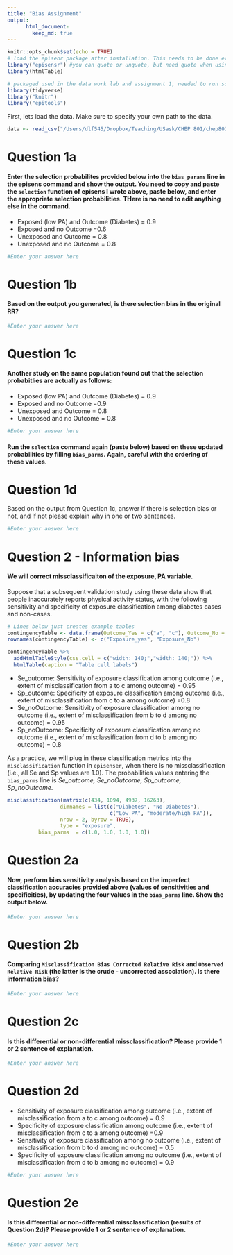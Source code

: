 ```yaml
---
title: "Bias Assignment"
output:
      html_document:
        keep_md: true
---
```


```r
knitr::opts_chunk$set(echo = TRUE)
# load the episenr package after installation. This needs to be done every time you analyse
library("episensr") #you can quote or unquote, but need quote when using install.package, but not when using library, don't ask me why
library(htmlTable)

# packaged used in the data work lab and assignment 1, needed to run some functions in this assignment
library(tidyverse)
library("knitr")
library("epitools")
```


First, lets load the data. Make sure to specify your own path to the data. 
```r
data <- read_csv("/Users/dlf545/Dropbox/Teaching/USask/CHEP 801/chep801_usask/Data.csv")
```


# Question 1a
#### Enter the selection probabilites provided below into the `bias_params` line in the episens command  and show the output. You need to copy and paste the `selection` function of episens I wrote above, paste below, and enter the appropriate selection probabilities. THere is no need to edit anything else in the command.  

  - Exposed (low PA) and Outcome (Diabetes) = 0.9
  - Exposed and no Outcome =0.6
  - Unexposed and Outcome = 0.8
  - Unexposed and no Outcome = 0.8
```r
#Enter your answer here 
```


# Question 1b 
#### Based on the output you generated, is there selection bias in the original RR?
```r
#Enter your answer here 
```

# Question 1c 
#### Another study on the same population found out that the selection probabitlies are actually as follows: 
  - Exposed (low PA) and Outcome (Diabetes) = 0.9
  - Exposed and no Outcome =0.9
  - Unexposed and Outcome = 0.8
  - Unexposed and no Outcome = 0.8
```r
#Enter your answer here 
```

#### Run the `selection` command again (paste below) based on these updated probabilities by filling  `bias_parms`. Again, careful with the ordering of these values. 


          
# Question 1d
Based on the output from Question 1c, answer if there is selection bias or not, and if not please explain why in one or two sentences.
```r
#Enter your answer here 
```


# Question 2 - Information bias 
#### We will correct missclassificaiton of the exposure, PA variable. 
Suppose that a subsequent validation study using these data show that people inaccurately reports physical activity status, with the following sensitivity and specificity of exposure classification among diabetes cases and non-cases.  

```r
# Lines below just creates example tables 
contingencyTable <- data.frame(Outcome_Yes = c("a", "c"), Outcome_No = c("b", "d"))
rownames(contingencyTable) <- c("Exposure_yes", "Exposure_No")

contingencyTable %>% 
  addHtmlTableStyle(css.cell = c("width: 140;","width: 140;")) %>% 
  htmlTable(caption = "Table cell labels") 

```
  - Se_outcome: Sensitivity of exposure classification among outcome (i.e., extent of misclassification from a to c among outcome)  = 0.95 
  - Sp_outcome: Specificity of exposure classification among outcome (i.e., extent of misclassification from c to a among outcome)   =0.8 
  - Se_noOutcome: Sensitivity of exposure classification among no outcome (i.e., extent of misclassification from b to d among no outcome) = 0.95   
  - Sp_noOutcome: Specificity of exposure classification among no outcome (i.e., extent of misclassification from  d to b among no outcome) = 0.8   
  
  
As a practice, we will plug in these classification metrics into the `misclassification` function in `episenser`, when there is no missclassification (i.e., all Se and Sp values are 1.0). The probabilities values entering the `bias_parms` line is *Se_outcome, Se_noOutcome, Sp_outcome, Sp_noOutcome*.   
```r
misclassification(matrix(c(434, 1094, 4937, 16263), 
                 dimnames = list(c("Diabetes", "No Diabetes"), 
                                 c("Low PA", "moderate/high PA")), 
                 nrow = 2, byrow = TRUE), 
                 type = "exposure",
          bias_parms  = c(1.0, 1.0, 1.0, 1.0))
```

# Question 2a
#### Now, perform bias sensitivity analysis based on the imperfect classification accuracies provided above (values of sensitivities and specificities), by updating the four values in the `bias_parms` line. Show the output below. 
```r
#Enter your answer here 
```


# Question 2b
#### Comparing `Misclassification Bias Corrected Relative Risk` and `Observed Relative Risk` (the latter is the crude - uncorrected association). Is there information bias? 
```r
#Enter your answer here 
```

# Question 2c
#### Is this differential or non-differential missclassification? Please provide 1 or 2 sentence of explanation. 
```r
#Enter your answer here 
```


# Question 2d
#### 

  - Sensitivity of exposure classification among outcome (i.e., extent of misclassification from a to c among outcome)  = 0.9
  - Specificity of exposure classification among outcome (i.e., extent of misclassification from c to a among outcome)   =0.9 
  - Sensitivity of exposure classification among no outcome (i.e., extent of misclassification from b to d among no outcome) = 0.5   
  - Specificity of exposure classification among no outcome (i.e., extent of misclassification from  d to b among no outcome) = 0.9   


```r
#Enter your answer here 
```

# Question 2e
#### Is this differential or non-differential missclassification (results of Question 2d)? Please provide 1 or 2 sentence of explanation. 
```r
#Enter your answer here 
```
